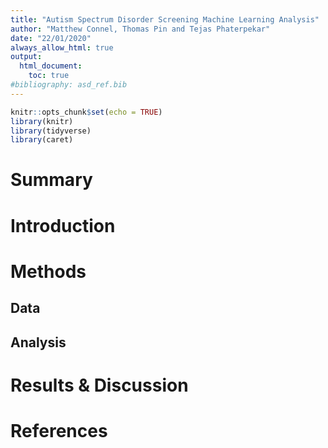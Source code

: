 ```yaml
---
title: "Autism Spectrum Disorder Screening Machine Learning Analysis"
author: "Matthew Connel, Thomas Pin and Tejas Phaterpekar"
date: "22/01/2020"
always_allow_html: true
output: 
  html_document:
    toc: true
#bibliography: asd_ref.bib
---
```


```r
knitr::opts_chunk$set(echo = TRUE)
library(knitr)
library(tidyverse)
library(caret)
```

# Summary

# Introduction

# Methods

## Data

## Analysis

# Results & Discussion

# References


